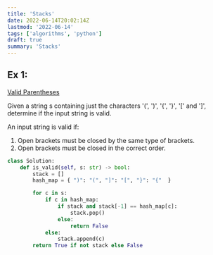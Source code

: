 ```yaml
---
title: 'Stacks'
date: 2022-06-14T20:02:14Z
lastmod: '2022-06-14'
tags: ['algorithms', 'python']
draft: true
summary: 'Stacks'
---
```


## Ex 1:

[Valid Parentheses](https://leetcode.com/problems/valid-parentheses/)

Given a string s containing just the characters '(', ')', '{', '}', '[' and ']', determine if the input string is valid.

An input string is valid if:

1. Open brackets must be closed by the same type of brackets.
2. Open brackets must be closed in the correct order.

```python
class Solution:
    def is_valid(self, s: str) -> bool:
        stack = []
        hash_map = { ")": "(", "]": "[", "}": "{"  }

        for c in s:
            if c in hash_map:
                if stack and stack[-1] == hash_map[c]:
                    stack.pop()
                else:
                    return False
            else:
                stack.append(c)
        return True if not stack else False
```
